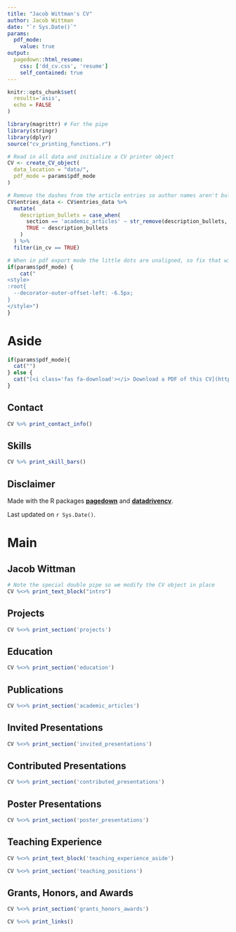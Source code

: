 ```yaml
---
title: "Jacob Wittman's CV"
author: Jacob Wittman
date: "`r Sys.Date()`"
params:
  pdf_mode:
    value: true
output:
  pagedown::html_resume:
    css: ['dd_cv.css', 'resume']
    self_contained: true
---
```


```r
knitr::opts_chunk$set(
  results='asis', 
  echo = FALSE
)

library(magrittr) # For the pipe
library(stringr)
library(dplyr)
source("cv_printing_functions.r")

# Read in all data and initialize a CV printer object
CV <- create_CV_object(
  data_location = "data/",  
  pdf_mode = params$pdf_mode
)

# Remove the dashes from the article entries so author names aren't bullet pointed
CV$entries_data <- CV$entries_data %>%
  mutate(
    description_bullets = case_when(
      section == 'academic_articles' ~ str_remove(description_bullets, pattern = "- "),
      TRUE ~ description_bullets
    )
  ) %>% 
  filter(in_cv == TRUE)

```

<!-- not very elegant solution for using academicons -->
<link rel="stylesheet" href="https://cdn.jsdelivr.net/gh/jpswalsh/academicons@1/css/academicons.min.css">

```r
# When in pdf export mode the little dots are unaligned, so fix that with some conditional CSS.
if(params$pdf_mode) {
    cat("
<style>
:root{
  --decorator-outer-offset-left: -6.5px;
}
</style>")
}
```


Aside
================================================================================


```r
if(params$pdf_mode){
  cat("")
} else {
  cat("[<i class='fas fa-download'></i> Download a PDF of this CV](https://github.com/wittja01/cv2/blob/main/cv.pdf)")
}
```

Contact {#contact}
--------------------------------------------------------------------------------

```r
CV %>% print_contact_info()
```



Skills {#skills}
--------------------------------------------------------------------------------

```r
CV %>% print_skill_bars()
```


Disclaimer {#disclaimer}
--------------------------------------------------------------------------------

Made with the R packages [**pagedown**](https://github.com/rstudio/pagedown) and [**datadrivencv**](https://github.com/nstrayer/datadrivencv).

Last updated on `r Sys.Date()`.



Main
================================================================================

Jacob Wittman {#title}
--------------------------------------------------------------------------------

```r
# Note the special double pipe so we modify the CV object in place
CV %<>% print_text_block("intro") 
```

Projects {data-icon=laptop data-concise=true}
--------------------------------------------------------------------------------

```r
CV %<>% print_section('projects')
```



Education {data-icon=graduation-cap data-concise=true}
--------------------------------------------------------------------------------

```r
CV %<>% print_section('education')
```

Publications {data-icon=book}
--------------------------------------------------------------------------------

```r
CV %<>% print_section('academic_articles')
```

Invited Presentations {data-icon=book data-concise=false}
--------------------------------------------------------------------------------

```r
CV %<>% print_section('invited_presentations')
```


Contributed Presentations {data-icon=book data-concise=false}
--------------------------------------------------------------------------------
```r
CV %<>% print_section('contributed_presentations')
```

Poster Presentations {data-icon=book data-concise=false}
--------------------------------------------------------------------------------
```r
CV %<>% print_section('poster_presentations')
```

Teaching Experience {data-icon=chalkboard-teacher}
--------------------------------------------------------------------------------

::: aside
```r
CV %<>% print_text_block('teaching_experience_aside')
```
:::

```r
CV %<>% print_section('teaching_positions')
```

Grants, Honors, and Awards
--------------------------------------------------------------------------------

```r
CV %<>% print_section('grants_honors_awards')
```


```r
CV %<>% print_links()
```

